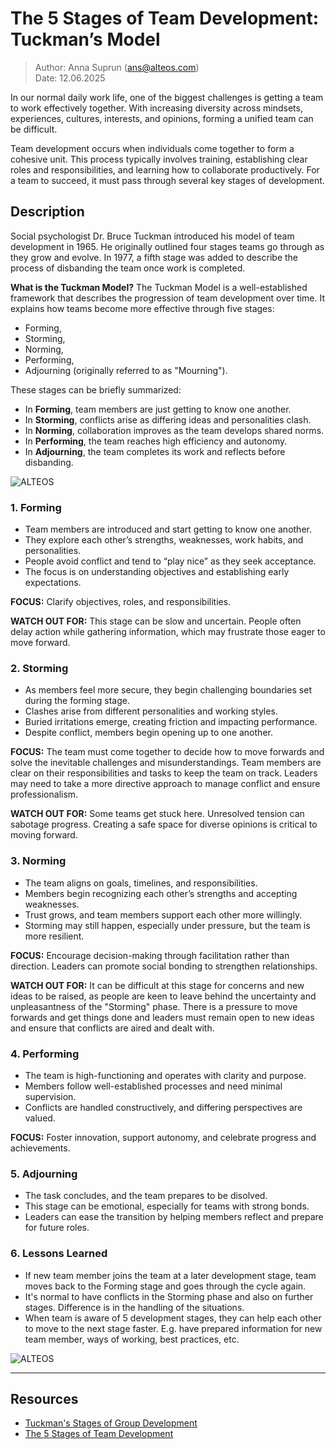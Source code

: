 # The 5 Stages of Team Development: Tuckman’s Model

> Author: Anna Suprun (ans@alteos.com)  
> Date: 12.06.2025

In our normal daily work life, one of the biggest challenges is getting a team to work effectively together.
With increasing diversity across mindsets, experiences, cultures, interests, and opinions, forming a unified team can be difficult.

Team development occurs when individuals come together to form a cohesive unit. This process typically involves training, establishing clear roles and responsibilities, and learning how to collaborate productively. For a team to succeed, it must pass through several key stages of development.

## Description

Social psychologist Dr. Bruce Tuckman introduced his model of team development in 1965. He originally outlined four stages teams go through as they grow and evolve. In 1977, a fifth stage was added to describe the process of disbanding the team once work is completed.

**What is the Tuckman Model?**
The Tuckman Model is a well-established framework that describes the progression of team development over time.
It explains how teams become more effective through five stages:

- Forming,
- Storming,
- Norming,
- Performing,
- Adjourning (originally referred to as "Mourning").

These stages can be briefly summarized:

- In **Forming**, team members are just getting to know one another.
- In **Storming**, conflicts arise as differing ideas and personalities clash.
- In **Norming**, collaboration improves as the team develops shared norms.
- In **Performing**, the team reaches high efficiency and autonomy.
- In **Adjourning**, the team completes its work and reflects before disbanding.

![ALTEOS](/team-dev-stages/group-stages-2.png)

### 1. Forming

- Team members are introduced and start getting to know one another.
- They explore each other’s strengths, weaknesses, work habits, and personalities.
- People avoid conflict and tend to “play nice” as they seek acceptance.
- The focus is on understanding objectives and establishing early expectations.

**FOCUS:**
Clarify objectives, roles, and responsibilities.

**WATCH OUT FOR:**
This stage can be slow and uncertain. People often delay action while gathering information, which may frustrate those eager to move forward.

### 2. Storming

- As members feel more secure, they begin challenging boundaries set during the forming stage.
- Clashes arise from different personalities and working styles.
- Buried irritations emerge, creating friction and impacting performance.
- Despite conflict, members begin opening up to one another.

**FOCUS:**
The team must come together to decide how to move forwards and solve the inevitable challenges and misunderstandings.
Team members are clear on their responsibilities and tasks to keep the team on track.
Leaders may need to take a more directive approach to manage conflict and ensure professionalism.

**WATCH OUT FOR:**
Some teams get stuck here. Unresolved tension can sabotage progress.
Creating a safe space for diverse opinions is critical to moving forward.

### 3. Norming

- The team aligns on goals, timelines, and responsibilities.
- Members begin recognizing each other’s strengths and accepting weaknesses.
- Trust grows, and team members support each other more willingly.
- Storming may still happen, especially under pressure, but the team is more resilient.

**FOCUS:**
Encourage decision-making through facilitation rather than direction.
Leaders can promote social bonding to strengthen relationships.

**WATCH OUT FOR:**
It can be difficult at this stage for concerns and new ideas to be raised, as people are keen to leave behind the uncertainty and unpleasantness of the "Storming" phase.
There is a pressure to move forwards and get things done and leaders must remain open to new ideas and ensure that conflicts are aired and dealt with.

### 4. Performing

- The team is high-functioning and operates with clarity and purpose.
- Members follow well-established processes and need minimal supervision.
- Conflicts are handled constructively, and differing perspectives are valued.

**FOCUS:**
Foster innovation, support autonomy, and celebrate progress and achievements.

### 5. Adjourning

- The task concludes, and the team prepares to be disolved.
- This stage can be emotional, especially for teams with strong bonds.
- Leaders can ease the transition by helping members reflect and prepare for future roles.

### 6. Lessons Learned

- If new team member joins the team at a later development stage, team moves back to the Forming stage and goes through the cycle again.
- It's normal to have conflicts in the Storming phase and also on further stages. Difference is in the handling of the situations.
- When team is aware of 5 development stages, they can help each other to move to the next stage faster. E.g. have prepared information for new team member, ways of working, best practices, etc.

![ALTEOS](/team-dev-stages/group-stages-1.png)

---

## Resources

- [Tuckman's Stages of Group Development](https://www.wcupa.edu/coral/tuckmanStagesGroupDelvelopment.aspx)
- [The 5 Stages of Team Development](https://www.thecoachingtoolscompany.com/get-your-team-performing-beautifully-with-this-powerful-group-development-model/?srsltid=AfmBOortYPTVbeM-aqHFHFa0Z75LpmuLsi7UvtHiNW0Iealddxl3rUVa)
